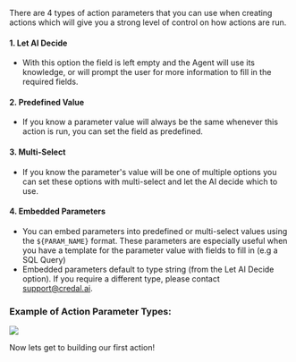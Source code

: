 
There are 4 types of action parameters that you can use when creating actions which will give you a strong level of control on how actions are run.

#### 1. Let AI Decide 
- With this option the field is left empty and the Agent will use its knowledge, or will prompt the user for more information to fill in the required fields.

#### 2. Predefined Value
- If you know a parameter value will always be the same whenever this action is run, you can set the field as predefined.

#### 3. Multi-Select
- If you know the parameter's value will be one of multiple options you can set these options with multi-select and let the AI decide which to use.

#### 4. Embedded Parameters
- You can embed parameters into predefined or multi-select values using the `${PARAM_NAME}` format.
These parameters are especially useful when you have a template for the parameter value with fields to fill in (e.g a SQL Query)
- Embedded parameters default to type string (from the Let AI Decide option). If you require a different type, please contact support@credal.ai.

### Example of Action Parameter Types:

<Frame>
  <img src="/docs/assets/actions/param-types.png" />
</Frame>

Now lets get to building our first action!